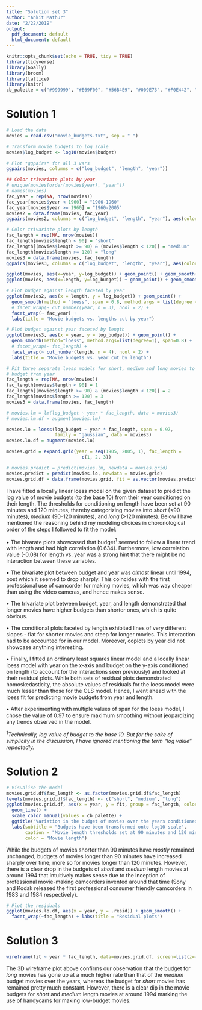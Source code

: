 ```yaml
---
title: "Solution set 3"
author: "Ankit Mathur"
date: "2/22/2019"
output:
  pdf_document: default
  html_document: default
---
```


```r
knitr::opts_chunk$set(echo = TRUE, tidy = TRUE)
library(tidyverse)
library(GGally)
library(broom)
library(lattice)
library(knitr)
cb_palette = c("#999999", "#E69F00", "#56B4E9", "#009E73", "#F0E442", "#0072B2", "#D55E00", "#CC79A7")
```

# Solution 1

```r
# Load the data
movies = read.csv("movie_budgets.txt", sep = " ")
```

```r
# Transform movie budgets to log scale
movies$log_budget <- log10(movies$budget)
```

```r
# Plot *ggpairs* for all 3 vars
ggpairs(movies, columns = c("log_budget", "length", "year"))
```


```r
## Color trivariate plots by year
# unique(movies[order(movies$year), "year"])
# names(movies)
fac_year = rep(NA, nrow(movies))
fac_year[movies$year < 1960] = "1906-1960"
fac_year[movies$year >= 1960] = "1960-2005"
movies2 = data.frame(movies, fac_year)
ggpairs(movies2, columns = c("log_budget", "length", "year"), aes(color = fac_year))
```

```r
# Color trivariate plots by length
fac_length = rep(NA, nrow(movies))
fac_length[movies$length < 90] = "short"
fac_length[(movies$length >= 90) & (movies$length < 120)] = "medium"
fac_length[movies$length >= 120] = "long"
movies3 = data.frame(movies, fac_length)
ggpairs(movies3, columns = c("log_budget", "length", "year"), aes(color = fac_length))
```

```r
ggplot(movies, aes(x=year, y=log_budget)) + geom_point() + geom_smooth()
ggplot(movies, aes(x=length, y=log_budget)) + geom_point() + geom_smooth()
```


```r
# Plot budget against length faceted by year
ggplot(movies2, aes(x = length, y = log_budget)) + geom_point() +
  geom_smooth(method = "loess", span = 0.8, method.args = list(degree = 1)) +
  # facet_wrap(~ cut_number(year, n = 3), ncol = 2) +
  facet_wrap(~ fac_year) +
  labs(title = "Movie budgets vs. lengths cut by year")
```

```r
# Plot budget against year faceted by length
ggplot(movies3, aes(x = year, y = log_budget)) + geom_point() +
  geom_smooth(method="loess", method.args=list(degree=1), span=0.8) +
  # facet_wrap(~ fac_length) +
  facet_wrap(~ cut_number(length, n = 4), ncol = 2) +
  labs(title = "Movie budgets vs. year cut by length")
```


```r
# Fit three separate loess models for short, medium and long movies to predict
# budget from year
fac_length = rep(NA, nrow(movies))
fac_length[movies$length < 90] = 1
fac_length[(movies$length >= 90) & (movies$length < 120)] = 2
fac_length[movies$length >= 120] = 3
movies3 = data.frame(movies, fac_length)

# movies.lm = lm(log_budget ~ year * fac_length, data = movies3)
# movies.lm.df = augment(movies.lm)

movies.lo = loess(log_budget ~ year * fac_length, span = 0.97,
                  family = "gaussian", data = movies3)
movies.lo.df = augment(movies.lo)

movies.grid = expand.grid(year = seq(1905, 2005, 1), fac_length =
                            c(1, 2, 3))

# movies.predict = predict(movies.lm, newdata = movies.grid)
movies.predict = predict(movies.lo, newdata = movies.grid)
movies.grid.df = data.frame(movies.grid, fit = as.vector(movies.predict))
```

I have fitted a locally linear loess model on the given dataset to predict the log value of movie budgets (to the base 10) from their year conditioned on their length. The thresholds for conditioning on length have been set at 90 minutes and 120 minutes, thereby categorizing movies into *short* (<90 minutes), *medium* (90-120 minutes), and *long* (>120 minutes). Below I have mentioned the reasoning behind my modeling choices in choronological order of the steps I followed to fit the model:

• The bivarate plots showcased that budget$^1$ seemed to follow a linear trend with length and had high correlation (0.634). Furthermore, low correlation value (-0.08) for length vs. year was a strong hint that there might be no interaction between these variables.

• The bivariate plot between budget and year was *almost* linear until 1994, post which it seemed to drop sharply. This coincides with the first professional use of camcorder for making movies, which was way cheaper than using the video cameras, and hence makes sense.

• The trivariate plot between budget, year, and length demonstrated that longer movies have higher budgets than shorter ones, which is quite obvious.

• The conditional plots faceted by length exhibited lines of very different slopes - flat for shorter movies and steep for longer movies. This interaction had to be accounted for in our model. Moreover, coplots by year did not showcase anything interesting.

• Finally, I fitted an ordinary least squares linear model and a locally linear loess model with year on the x-axis and budget on the y-axis conditioned on length (to account for the interactions seen previously) and looked at their residual plots. While both sets of residual plots demonstrated homoskedasticity, the absolute values of residuals for the loess model were much lesser than those for the OLS model. Hence, I went ahead with the loess fit for predicting movie budgets from year and length.

• After experimenting with multiple values of span for the loess model, I chose the value of 0.97 to ensure maximum smoothing without jeopardizing any trends observed in the model.

$^1$*Technically, log value of budget to the base 10. But for the sake of simplicity in the discussion, I have ignored mentioning the term "log value" repeatedly.*


# Solution 2

```r
# Visualise the model
movies.grid.df$fac_length <- as.factor(movies.grid.df$fac_length)
levels(movies.grid.df$fac_length) <- c("short", "medium", "long")
ggplot(movies.grid.df, aes(x = year, y = fit, group = fac_length, color = fac_length)) +
  geom_line() +
  scale_color_manual(values = cb_palette) +
  ggtitle("Variation in the budget of movies over the years conditioned on their length") +
  labs(subtitle = "Budgets have been transformed onto log10 scale",
       caption = "Movie length thresholds set at 90 minutes and 120 minutes.",
       color = "Movie length")
```

While the budgets of movies shorter than 90 minutes have *mostly* remained unchanged, budgets of movies longer than 90 minutes have increased sharply over time; more so for movies longer than 120 minutes. However, there is a clear drop in the budgets of *short* and *medium* length movies at around 1994 that intuitively makes sense due to the inception of professional movie-making camcorders invented around that time (Sony and Kodak released the first professional consumer friendly camcorders in 1983 and 1984 respectively).

```r
# Plot the residuals
ggplot(movies.lo.df, aes(x = year, y = .resid)) + geom_smooth() +
  facet_wrap(~fac_length) + labs(title = "Residual plots")
```

# Solution 3

```r
wireframe(fit ~ year * fac_length, data=movies.grid.df, screen=list(z=-70, x=-90, y=90))
```

The 3D wireframe plot above confirms our observation that the budget for *long* movies has gone up at a much higher rate than that of the *medium* budget movies over the years, whereas the budget for *short* movies has remained pretty much constant. However, there is a clear dip in the movie budgets for *short* and *medium* length movies at around 1994 marking the use of handycams for making low-budget movies.
